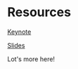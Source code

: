 
# Resources

[Keynote]

[Slides]

<Link style={{ color: '#fff' }} to="/resources">
  Lot's more here!
</Link>

[keynote]: https://www.youtube.com/watch?v=kuyLCwAMCZo
[slides]:
  https://docs.google.com/presentation/d/1z9oi--umA_bOaoIl-8Rd-XaRf8md0zNzWUc6irXpl9w/edit#slide=id.gcb9a0b074_1_0
